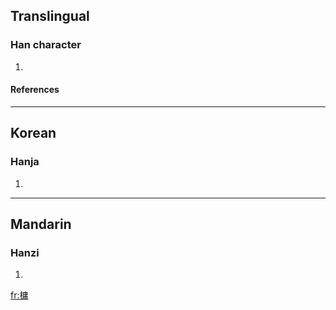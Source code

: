 ==Translingual==
===Han character===
{{Han char|rn=75|rad=木|as=11|sn=15|four=4092<sub>7</sub>|canj=木戈中月 (DILB)}}
# {{defn|Han|sort=木11}}
====References====
{{Han ref|kx=0547.010|dkj=15358|dj=0934.280|hdz=21283.140|uh=69E6|ud=27110|bh=E5E1|bd=58849}}

----
==Korean==
===Hanja===
{{ko-hanja|hangeul=용|eumhun=|rv=yong|mr=yong|y=yong}}
# {{defn|Korean}}

----
==Mandarin==
===Hanzi===
{{cmn-hanzi|pin=[[yóng]] (yong2)|wg=yung<sup>2</sup>}}
# {{defn|Mandarin}}

[[fr:槦]]